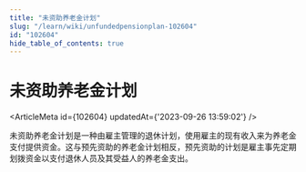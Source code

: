 ```yaml
---
title: "未资助养老金计划"
slug: "/learn/wiki/unfundedpensionplan-102604"
id: "102604"
hide_table_of_contents: true
---
```



# 未资助养老金计划

<ArticleMeta id={102604} updatedAt={'2023-09-26 13:59:02'} />
<div className='border-solid border-b border-t-0 my-4 border-[var(--ifm-color-gray-300)]' />

未资助养老金计划是一种由雇主管理的退休计划，使用雇主的现有收入来为养老金支付提供资金。这与预先资助的养老金计划相反，预先资助的计划是雇主事先定期划拨资金以支付退休人员及其受益人的养老金支出。
